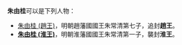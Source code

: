 '''朱由桂'''可以是下列人物：
* [[朱由桂_(趙王)|朱由桂 (趙王)]]，明朝趙藩國國王朱常清第七子，追封'''趙王'''。
* '''[[朱由桂_(淮王)|朱由桂 (淮王)]]'''，明朝淮藩國國王朱常清第一子，襲封'''淮王'''。

{{disambig|C常清|Cat=三字朱姓人名消歧义}}